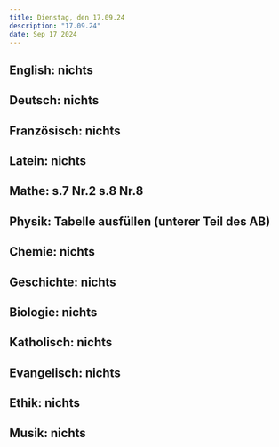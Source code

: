 ```yaml
---
title: Dienstag, den 17.09.24
description: "17.09.24"
date: Sep 17 2024
---
```


## English: nichts
## Deutsch: nichts
## Französisch: nichts
## Latein: nichts
## Mathe: s.7 Nr.2 s.8 Nr.8
## Physik: Tabelle ausfüllen (unterer Teil des AB)
## Chemie: nichts
## Geschichte: nichts
## Biologie: nichts
## Katholisch: nichts
## Evangelisch: nichts
## Ethik: nichts
## Musik: nichts